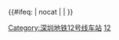 {{鐵道路線 | lua = 1 | 铁道系统 = 深圳地铁
| 模板名稱 = 深圳地鐵12號線
| 名稱 = [[深圳地鐵12號線]]（興建中）
| 代表色 = {{深圳地铁色彩|12}}
| 背景顏色 = white
| 車站列表 = 
gstart ~ 左炮台东 ~ 太子湾 ~ gend ~ 海上世界 ~ gstart ~ 花果山 ~ 四海 ~ gend ~ 南油 ~ gstart ~ 南光 ~ gend ~ 南山 ~ 桃园 ~ gstart ~ 南头古城 ~ 中山公园 ~ 同乐南 ~ 新安公园 ~ gend ~ 灵芝 ~ gstart ~ 上川 ~ 流塘 ~ 宝安客运站 ~ 臣田 ~ 平峦山 ~ 西乡桃源 ~ 钟屋南 ~ 黄田 ~ 兴围 ~ gend ~ 机场东 ~ gstart ~ 福围 ~ 怀德 ~ gend ~ 福永 ~ gstart ~ 桥头西 ~ 福海西 ~ 国展 ~ 国展北 ~ 海上田园南 ~ 海上田园东 ~ gend
| 未来发展 = 
gstart ~ 左炮台东 ~ 太子湾 ~ gend ~ 海上世界 ~ gstart ~ 花果山 ~ 四海 ~ gend ~ 南油 ~ gstart ~ 南光 ~ gend ~ 南山 ~ 桃园 ~ gstart ~ 南头古城 ~ 中山公园 ~ 同乐南 ~ 新安公园 ~ gend ~ 灵芝 ~ gstart ~ 上川 ~ 流塘 ~ 宝安客运站 ~ 臣田 ~ 平峦山 ~ 西乡桃源 ~ 钟屋南 ~ 黄田 ~ 兴围 ~ gend ~ 机场东 ~ gstart ~ 福围 ~ 怀德 ~ gend ~ 福永 ~ gstart ~ 桥头西 ~ 福海西 ~ 国展 ~ 国展北 ~ 海上田园南 ~ 海上田园东 ~ 蚝乡 ~ 西环路 ~ 沙三 ~ 步涌 ~ 沙浦 ~ gend ~ 松岗
}}<includeonly>{{#ifeq: {{{1}}} | nocat | <!--空--> | [[Category:深圳地铁12号线车站]] }}</includeonly><noinclude>
[[Category:深圳地铁车站模板|12]]
</noinclude>